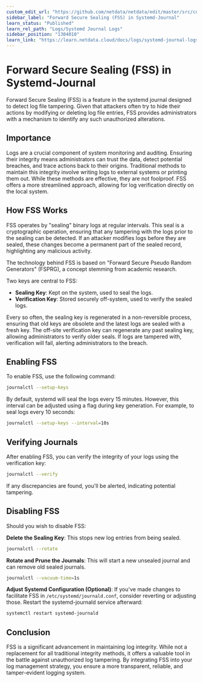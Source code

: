 ```yaml
---
custom_edit_url: "https://github.com/netdata/netdata/edit/master/src/collectors/systemd-journal.plugin/forward_secure_sealing.md"
sidebar_label: "Forward Secure Sealing (FSS) in Systemd-Journal"
learn_status: "Published"
learn_rel_path: "Logs/Systemd Journal Logs"
sidebar_position: "1304010"
learn_link: "https://learn.netdata.cloud/docs/logs/systemd-journal-logs/forward-secure-sealing-fss-in-systemd-journal"
---
```


# Forward Secure Sealing (FSS) in Systemd-Journal

Forward Secure Sealing (FSS) is a feature in the systemd journal designed to detect log file tampering.
Given that attackers often try to hide their actions by modifying or deleting log file entries,
FSS provides administrators with a mechanism to identify any such unauthorized alterations.

## Importance

Logs are a crucial component of system monitoring and auditing. Ensuring their integrity means administrators can trust
the data, detect potential breaches, and trace actions back to their origins. Traditional methods to maintain this
integrity involve writing logs to external systems or printing them out. While these methods are effective, they are
not foolproof. FSS offers a more streamlined approach, allowing for log verification directly on the local system.

## How FSS Works

FSS operates by "sealing" binary logs at regular intervals. This seal is a cryptographic operation, ensuring that any
tampering with the logs prior to the sealing can be detected. If an attacker modifies logs before they are sealed,
these changes become a permanent part of the sealed record, highlighting any malicious activity.

The technology behind FSS is based on "Forward Secure Pseudo Random Generators" (FSPRG), a concept stemming from
academic research.

Two keys are central to FSS:

- **Sealing Key**: Kept on the system, used to seal the logs.
- **Verification Key**: Stored securely off-system, used to verify the sealed logs.

Every so often, the sealing key is regenerated in a non-reversible process, ensuring that old keys are obsolete and the
latest logs are sealed with a fresh key. The off-site verification key can regenerate any past sealing key, allowing
administrators to verify older seals. If logs are tampered with, verification will fail, alerting administrators to the
breach.

## Enabling FSS

To enable FSS, use the following command:

```bash
journalctl --setup-keys
```

By default, systemd will seal the logs every 15 minutes. However, this interval can be adjusted using a flag during key
generation. For example, to seal logs every 10 seconds:

```bash
journalctl --setup-keys --interval=10s
```

## Verifying Journals

After enabling FSS, you can verify the integrity of your logs using the verification key:

```bash
journalctl --verify
```

If any discrepancies are found, you'll be alerted, indicating potential tampering.

## Disabling FSS

Should you wish to disable FSS:

**Delete the Sealing Key**: This stops new log entries from being sealed.

```bash
journalctl --rotate
```

**Rotate and Prune the Journals**: This will start a new unsealed journal and can remove old sealed journals.

```bash
journalctl --vacuum-time=1s
```

**Adjust Systemd Configuration (Optional)**: If you've made changes to facilitate FSS in `/etc/systemd/journald.conf`,
consider reverting or adjusting those. Restart the systemd-journald service afterward:

```bash
systemctl restart systemd-journald
```

## Conclusion

FSS is a significant advancement in maintaining log integrity. While not a replacement for all traditional integrity
methods, it offers a valuable tool in the battle against unauthorized log tampering. By integrating FSS into your log
management strategy, you ensure a more transparent, reliable, and tamper-evident logging system.
